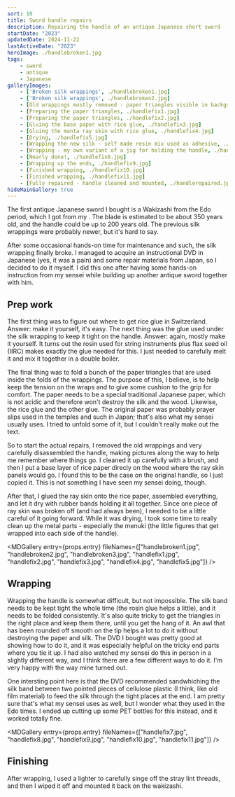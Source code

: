 ```yaml
---
sort: 10
title: Sword handle repairs
description: Repairing the handle of an antique Japanese short sword
startDate: "2023"
updatedDate: 2024-11-22
lastActiveDate: "2023"
heroImage: ./handlebroken1.jpg
tags:
    - sword
    - antique
    - Japanese
galleryImages:
    - ['Broken silk wrappings', ./handlebroken1.jpg]
    - ['Broken silk wrappings', ./handlebroken2.jpg]
    - [Old wrappings mostly removed - paper triangles visible in background, ./handlebroken3.jpg]
    - [Preparing the paper triangles, ./handlefix1.jpg]
    - [Preparing the paper triangles, ./handlefix2.jpg]
    - [Gluing the base paper with rice glue, ./handlefix3.jpg]
    - [Gluing the manta ray skin with rice glue, ./handlefix4.jpg]
    - [Drying, ./handlefix5.jpg]
    - [Wrapping the new silk - self made resin mix used as adhesive, ./handlefix6.jpg]
    - [Wrapping - my own variant of a jig for holding the handle, ./handlefix7.jpg]
    - [Nearly done!, ./handlefix8.jpg]
    - [Wrapping up the ends, ./handlefix9.jpg]
    - [Finished wrapping, ./handlefix10.jpg]
    - [Finished wrapping, ./handlefix11.jpg]
    - [Fully repaired - handle cleaned and mounted, ./handlerepaired.jpg]
hideMainGallery: true
---
```


The first antique Japanese sword I bought is a Wakizashi from the Edo period, which I got from my <MDLink href="https://www.edo-mugairyu.jp/en/index.html" caption="Iaido sensei"/>. The blade is estimated to be about 350 years old, and the handle could be up to 200 years old. The previous silk wrappings were probably newer, but it's hard to say.

After some occasional hands-on time for maintenance and such, the silk wrapping finally broke. I managed to acquire an instructional DVD in Japanese (yes, it was a pain) and some repair materials from Japan, so I decided to do it myself. I did this one after having some hands-on instruction from my sensei while building up another antique sword together with him.

## Prep work
The first thing was to figure out where to get rice glue in Switzerland. Answer: make it yourself, it's easy. The next thing was the glue used under the silk wrapping to keep it tight on the handle. Answer: again, mostly make it yourself. It turns out the rosin used for string instruments plus flax seed oil (IIRC) makes exactly the glue needed for this. I just needed to carefully melt it and mix it together in a double boiler.

The final thing was to fold a bunch of the paper triangles that are used inside the folds of the wrappings. The purpose of this, I believe, is to help keep the tension on the wraps and to give some cushion to the grip for comfort. The paper needs to be a special traditional Japanese paper, which is not acidic and therefore won't destroy the silk and the wood. Likewise, the rice glue and the other glue. The original paper was probably prayer slips used in the temples and such in Japan; that's also what my sensei usually uses. I tried to unfold some of it, but I couldn't really make out the text.

So to start the actual repairs, I removed the old wrappings and very carefully disassembled the handle, making pictures along the way to help me remember where things go. I cleaned it up carefully with a brush, and then I put a base layer of rice paper direcly on the wood where the ray skin panels would go. I found this to be the case on the original handle, so I just copied it. This is not something I have seen my sensei doing, though.

After that, I glued the ray skin onto the rice paper, assembled everything, and let it dry with rubber bands holding it all together. Since one piece of ray skin was broken off (and had always been), I needed to be a little careful of it going forward. While it was drying, I took some time to really clean up the metal parts - especially the menuki (the little figures that get wrapped into each side of the handle).

<MDGallery entry={props.entry} fileNames={["handlebroken1.jpg", "handlebroken2.jpg", "handlebroken3.jpg", "handlefix1.jpg",
        "handlefix2.jpg", "handlefix3.jpg", "handlefix4.jpg", "handlefix5.jpg"]} />

## Wrapping
Wrapping the handle is somewhat difficult, but not impossible. The silk band needs to be kept tight the whole time (the rosin glue helps a little), and it needs to be folded consistently. It's also quite tricky to get the triangles in the right place and keep them there, until you get the hang of it. An awl that has been rounded off smooth on the tip helps a lot to do it without destroying the paper and silk. The DVD I bought was pretty good at showing how to do it, and it was especially helpful on the tricky end parts where you tie it up. I had also watched my sensei do this in person in a slightly different way, and I think there are a few different ways to do it. I'm very happy with the way mine turned out.

One intersting point here is that the DVD recommended sandwhiching the silk band between two pointed pieces of cellulose plastic (I think, like old film material) to feed the silk through the tight places at the end. I am pretty sure that's what my sensei uses as well, but I wonder what they used in the Edo times. I ended up cutting up some PET bottles for this instead, and it worked totally fine.

<MDGallery entry={props.entry} fileNames={["handlefix7.jpg", "handlefix8.jpg", "handlefix9.jpg", "handlefix10.jpg", "handlefix11.jpg"]} />

## Finishing
After wrapping, I used a lighter to carefully singe off the stray lint threads, and then I wiped it off and mounted it back on the wakizashi.

<MDImage entry={props.entry} fileName="handlerepaired.jpg" alt="Handle repaired and mounted" />
